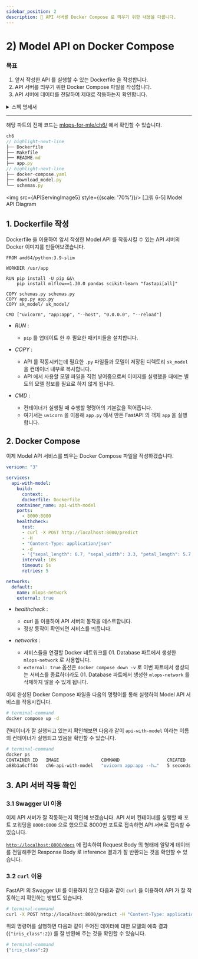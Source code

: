 ```yaml
---
sidebar_position: 2
description: 📌 API 서버를 Docker Compose 로 띄우기 위한 내용을 다룹니다.
---
```


# 2) Model API on Docker Compose

### 목표

1. 앞서 작성한 API 를 실행할 수 있는 Dockerfile 을 작성합니다.
2. API 서버를 띄우기 위한 Docker Compose 파일을 작성합니다.
3. API 서버에 데이터를 전달하여 제대로 작동하는지 확인합니다.

<details>
<summary>스펙 명세서</summary>
<CodeDescription>

### 스펙 명세서

1. 작성한 API 를 실행하는데 필요한 모델을 이미지에 복사하는 Dockerfile 을 작성합니다.
    - 이미지를 실행했을 때, 별도의 모델 정보를 필요로 하지 않습니다.
    - Base image 는 `amd64/python:3.9-slim` 을 사용합니다.
    - 포트는 default 포트인 8000번 포트를 이용합니다.
2. Docker Compose 파일을 작성합니다.
    - Model API 서버
        - Service name: `api-with-model`
        - Image: `Dockerfile`
        - Container name: `api-with-model`
        - Port: `8000:8000`
3. Docker Compose 파일을 실행하여 API 를 작동시키고 데이터를 전달하여 예측 결과를 제대로 반환하는지 확인합니다.
    - Swagger UI 를 통해 확인합니다.
    - `curl` 을 통해 확인합니다.

</CodeDescription>
</details>

---

<BrowserWindow url="https://github.com/mlops-for-mle/mlops-for-mle/tree/main/ch6">

해당 파트의 전체 코드는 [mlops-for-mle/ch6/](https://github.com/mlops-for-mle/mlops-for-mle/tree/main/ch6) 에서 확인할 수 있습니다.

```js
ch6
// highlight-next-line
├── Dockerfile
├── Makefile
├── README.md
├── app.py
// highlight-next-line
├── docker-compose.yaml
├── download_model.py
└── schemas.py
```

</BrowserWindow>

<div style={{textAlign: 'center'}}>

<img src={APIServingImage5} style={{scale: '70%'}}/>
[그림 6-5] Model API Diagram
</div>

## 1. Dockerfile 작성

Dockerfile 을 이용하여 앞서 작성한 Model API 를 작동시킬 수 있는 API 서버의 Docker 이미지를 만들어보겠습니다.

```docker title="Dockerfile"
FROM amd64/python:3.9-slim

WORKDIR /usr/app

RUN pip install -U pip &&\
    pip install mlflow==1.30.0 pandas scikit-learn "fastapi[all]"

COPY schemas.py schemas.py
COPY app.py app.py
COPY sk_model/ sk_model/

CMD ["uvicorn", "app:app", "--host", "0.0.0.0", "--reload"]
```

- <var>RUN</var> : 

  - `pip` 를 업데이트 한 후 필요한 패키지들을 설치합니다.
- <var>COPY</var> : 

  - API 를 작동시키는데 필요한 `.py` 파일들과 모델이 저장된 디렉토리 `sk_model` 을 컨테이너 내부로 복사합니다. 
  - API 에서 사용할 모델 파일을 직접 넣어줌으로써 이미지를 실행했을 때에는 별도의 모델 정보를 필요로 하지 않게 됩니다.
- <var>CMD</var> : 

  - 컨테이너가 실행될 때 수행할 명령어의 기본값을 적어줍니다. 
  - 여기서는 `uvicorn` 을 이용해 `app.py` 에서 만든 FastAPI 의 객체 `app` 을 실행합니다.

## 2. Docker Compose

이제 Model API 서비스를 띄우는 Docker Compose 파일을 작성하겠습니다.

<CodeDescription>

```yaml title="docker-compose.yaml"
version: "3"

services:
  api-with-model:
    build:
      context: .
      dockerfile: Dockerfile
    container_name: api-with-model
    ports:
      - 8000:8000
    healthcheck:
      test:
      - curl -X POST http://localhost:8000/predict
      - -H
      - "Content-Type: application/json"
      - -d
      - '{"sepal_length": 6.7, "sepal_width": 3.3, "petal_length": 5.7, "petal_width": 2.1}'
      interval: 10s
      timeout: 5s
      retries: 5

networks:
  default:
    name: mlops-network
    external: true
```
- <var>healthcheck</var> :

  - curl 을 이용하여 API 서버의 동작을 테스트합니다.
  - 정상 동작이 확인되면 서비스를 띄웁니다.

- <var>networks</var> : 

  - 서비스들을 연결할 Docker 네트워크를 <Part>01. Database</Part> 파트에서 생성한 `mlops-network` 로 사용합니다. 
  - `external: true` 옵션은 `docker compose down -v` 로 이번 파트에서 생성되는 서비스를 종료하더라도 <Part>01. Database</Part> 파트에서 생성한 `mlops-network` 를 삭제하지 않을 수 있게 됩니다.

</CodeDescription>

이제 완성된 Docker Compose 파일을 다음의 명령어를 통해 실행하여 Model API 서비스를 작동시킵니다.

```bash
# terminal-command
docker compose up -d
```

컨테이너가 잘 실행되고 있는지 확인해보면 다음과 같이 `api-with-model` 이라는 이름의 컨테이너가 실행되고 있음을 확인할 수 있습니다.

```bash
# terminal-command
docker ps
CONTAINER ID   IMAGE                COMMAND                  CREATED         STATUS                 PORTS                              NAMES
a88b1a6cff44   ch6-api-with-model   "uvicorn app:app --h…"   5 seconds ago   Up 4 seconds
```

## 3. API 서버 작동 확인

### 3.1 Swagger UI 이용

이제 API 서버가 잘 작동하는지 확인해 보겠습니다. API 서버 컨테이너를 실행할 때 포트 포워딩을 `8000:8000` 으로 했으므로 8000번 포트로 접속하면 API 서버로 접속할 수 있습니다.

[`http://localhost:8000/docs`](http://localhost:8000/docs) 에 접속하여 Request Body 의 형태에 알맞게 데이터를 전달해주면 Response Body 로 inference 결과가 잘 반환되는 것을 확인할 수 있습니다.

### 3.2 `curl` 이용

FastAPI 의 Swagger UI 를 이용하지 않고 다음과 같이 `curl` 을 이용하여 API 가 잘 작동하는지 확인하는 방법도 있습니다.

```bash
# terminal-command
curl -X POST http://localhost:8000/predict -H "Content-Type: application/json" -d '{"sepal_length": 6.7, "sepal_width": 3.3, "petal_length": 5.7, "petal_width": 2.1}'
```

위의 명령어를 실행하면 다음과 같이 주어진 데이터에 대한 모델의 예측 결과 (`{"iris_class":2}`) 를 잘 반환해 주는 것을 확인할 수 있습니다.

```bash
# terminal-command
{"iris_class":2}
```
